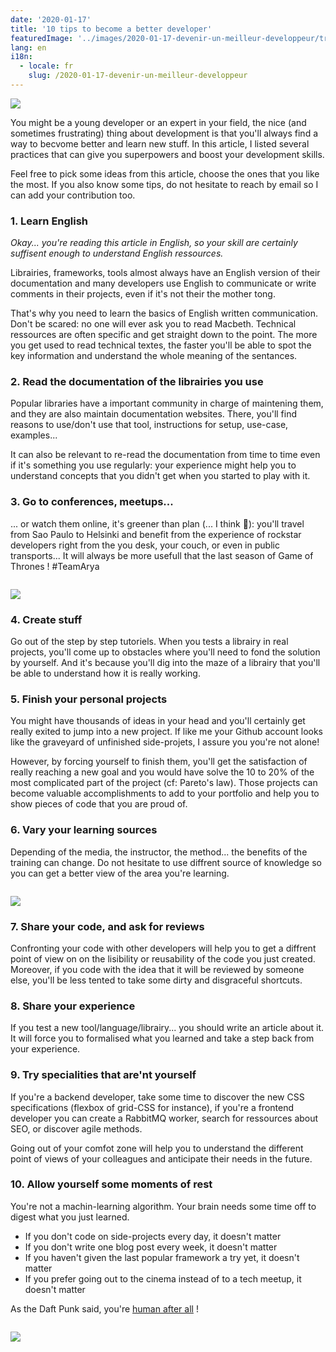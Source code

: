 ```yaml
---
date: '2020-01-17'
title: '10 tips to become a better developer'
featuredImage: '../images/2020-01-17-devenir-un-meilleur-developpeur/train-jedi.png'
lang: en
i18n:
  - locale: fr
    slug: /2020-01-17-devenir-un-meilleur-developpeur
---
```


<Image align="right">

![](../images/2020-01-17-devenir-un-meilleur-developpeur/train-jedi.png)

</Image>

You might be a young developer or an expert in your field, the nice (and sometimes frustrating) thing about development is that you'll always find a way to becvome better and learn new stuff. In this article, I listed several practices that can give you superpowers and boost your development skills.

Feel free to pick some ideas from this article, choose the ones that you like the most. If you also know some tips, do not hesitate to reach by email so I can add your contribution too.


### 1. Learn English

*Okay... you're reading this article in English, so your skill are certainly suffisent enough to understand English ressources.*

Librairies, frameworks, tools almost always have an English version of their documentation and many developers use English to communicate or write comments in their projects, even if it's not their the mother tong. 

That's why you need to learn the basics of English written communication. Don't be scared: no one will ever ask you to read Macbeth. Technical ressources are often specific and get straight down to the point. The more you get used to read technical textes, the faster you'll be able to spot the key information and understand the whole meaning of the sentances.

### 2. Read the documentation of the librairies you use

Popular libraries have a important community in charge of maintening them, and they are also maintain documentation websites. There, you'll find reasons to use/don't use that tool, instructions for setup, use-case, examples...

It can also be relevant to re-read the documentation from time to time even if it's something you use regularly: your experience might help you to understand concepts that you didn't get when you started to play with it.

### 3. Go to conferences, meetups...
... or watch them online, it's greener than plan (... I think 🤔): you'll travel from Sao Paulo to Helsinki and benefit from the experience of rockstar developers right from the you desk, your couch, or even in public transports... It will always be more usefull that the last season of Game of Thrones ! #TeamArya

<Image>

![](../images/2020-01-17-devenir-un-meilleur-developpeur/hologram.jpg)

</Image>

### 4. Create stuff
Go out of the step by step tutoriels. When you tests a librairy in real projects, you'll come up to obstacles where you'll need to fond the solution by yourself. And it's because you'll dig into the maze of a librairy that you'll be able to understand how it is really working.

### 5. Finish your personal projects
You might have thousands of ideas in your head and you'll certainly get really exited to jump into a new project. If like me your Github account looks like the graveyard of unfinished side-projets, I assure you you're not alone!

However, by forcing yourself to finish them, you'll get the satisfaction of really reaching a new goal and you would have solve the 10 to 20% of the most complicated part of the project (cf: Pareto's law). Those projects can become valuable accomplishments to add to your portfolio and help you to show pieces of code that you are proud of.

### 6. Vary your learning sources
Depending of the media, the instructor, the method... the benefits of the training can change. Do not hesitate to use diffrent source of knowledge so you can get a better view of the area you're learning.

<Image>

![](../images/2020-01-17-devenir-un-meilleur-developpeur/luke.jpeg)

</Image>


### 7. Share your code, and ask for reviews

Confronting your code with other developers will help you to get a diffrent point of view on on the lisibility or reusability of the code you just created. Moreover, if you code with the idea that it will be reviewed by someone else, you'll be less tented to take some dirty and disgraceful shortcuts.

### 8. Share your experience 

If you test a new tool/language/librairy... you should write an article about it. It will force you to formalised what you learned and take a step back from your experience.

### 9. Try specialities that are'nt yourself

If you're a backend developer, take some time to discover the new CSS specifications (flexbox of grid-CSS for instance), if you're a frontend developer you can create a RabbitMQ worker, search for ressources about SEO, or discover agile methods.

Going out of your comfot zone will help you to understand the different point of views of your colleagues and anticipate their needs in the future.

### 10. Allow yourself some moments of rest

You're not a machin-learning algorithm. Your brain needs some time off to digest what you just learned.

- If you don't code on side-projects every day, it doesn't matter
- If you don't write one blog post every week, it doesn't matter
- If you haven't given the last popular framework a try yet, it doesn't matter
- If you prefer going out to the cinema instead of to a tech meetup, it doesn't matter

As the Daft Punk said, you're [human after all](https://www.youtube.com/watch?v=PXYeARRyDWk) !

<Image>

![](../images/2020-01-17-devenir-un-meilleur-developpeur/leia.jpeg)

</Image>
